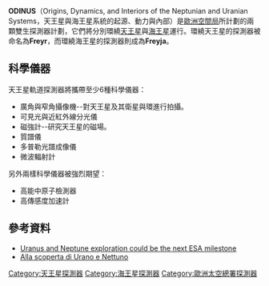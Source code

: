 {{Infobox spaceflight
| name                  = ODINUS
| names_list            = 
<!--image of the spacecraft/mission-->
| image                 = ODINUS logo.svg
| image_caption         = 
| image_alt             = <!--image alt text-->
| image_size            = <!--include px/em; defaults to 220px-->
| mission_type          = 軌道器
| operator              = ESA
| Harvard_designation   = <!--spacecraft launched 1962 and earlier only (eg. 1957 Alpha 2)-->
| COSPAR_ID             = <!--spacecraft launched since 1963 only (aka NSSDC ID; eg. 1998-067A)-->
| SATCAT                = <!--satellite catalogue number, omit leading zeroes (e.g. 25544)-->
| website               = http://odinus.iaps.inaf.it/

| mission_duration      = <!--How long the mission lasted-->
| distance_travelled    = <!--How far the spacecraft travelled (if known)-->
| orbits_completed      = <!--number of times the spacecraft orbited the Earth - see below for spacecraft beyond Earth orbit-->
| suborbital_range      = <!--downrange distance reached if spacecraft did not enter orbit-->
| suborbital_apogee     = <!--altitude reached if spacecraft did not enter orbit-->
| spacecraft            = <!--Spacecraft name/serial number (eg. Space Shuttle ''Discovery'', Apollo CM-118), etc-->
| spacecraft_type       = <!--eg. GPS Block II, Kobalt-M, US-K, etc-->
| spacecraft_bus        = <!--eg. A2100M, Star-2, etc-->
| manufacturer          = <!--company or companies who built the satellite-->
| launch_mass           = <!--fuelled mass at launch, not including rocket or upper stage-->
| BOL_mass              = <!--spacecraft mass in orbit at beginning of operational life, after LEOP phase-->
| landing_mass          = <!--Mass after landing (recovered spacecraft only)-->
| dry_mass              = 500-600 千克
| payload_mass          = <!--Mass of cargo carried by spacecraft (eg. for Space Shuttle), or total mass of instrumentation/equipment/experiments for mission-->
| dimensions            = <!--body dimensions and solar array span-->
| power                 = <!--end-of-life power, in watts-->

| launch_date           = 2034 (預計)
| launch_rocket         = <!--Rocket that launched the satellite, include upper stage if distinct from rocket* and if possible flight/tail/serial number-->
| launch_site           = <!--Where the rocket launched from, including complex and pad; do not include the full address or country-->
| launch_contractor     = <!--organisation(s) that conducted the launch (eg. United Launch Alliance, Arianespace, etc)-->
| deployment_from       = <!--place where deployed from-->
| deployment_date       = <!--date deployed-->
| entered_service       = <!--date on which the spacecraft entered service, if it did not do so immediately after launch-->

|interplanetary         = <!--Infobox spaceflight/IP can be called multiple times for missions with multiple targets or combined orbiter/lander missions, etc-->
{{Infobox spaceflight/IP
   |type                = 軌道器
   |object              = [[海王星|海王星]]
   |orbits              = <!--number of orbits completed at target body (if applicable and known)-->
   |component           = ''Freyja''
   |arrival_date        = 
   }}
{{Infobox spaceflight/IP
   |type                = 軌道器
   |object              = [[天王星|天王星]]
   |orbits              = <!--number of orbits completed at target body (if applicable and known)-->
   |component           = ''Freyr''
   |arrival_date        = 
   }}

| programme             = [[Cosmic_Vision|Cosmic Vision]]
| previous_mission      = 
| next_mission          =

}}
'''ODINUS'''（Origins, Dynamics, and Interiors of the Neptunian and Uranian Systems，天王星與海王星系統的起源、動力與內部）是[[歐洲空間局|歐洲空間局]]所計劃的兩顆雙生探測器計劃，它們將分別環繞[[天王星|天王星]]與[[海王星|海王星]]運行。環繞天王星的探測器被命名為'''Freyr'''，而環繞海王星的探測器則成為'''Freyja'''。

==科學儀器==

天王星軌道探測器將攜帶至少6種科學儀器：
*廣角與窄角攝像機--對天王星及其衛星與環進行拍攝。
*可見光與近紅外線分光儀
*磁強計--研究天王星的磁場。
*質譜儀
*多普勒光譜成像儀
*微波輻射計
另外兩樣科學儀器被強烈期望：
*高能中原子檢測器
*高傳感度加速計

==參考資料==
*[http://www.technology.org/2014/02/13/exploration-ice-giant-planets-uranus-neptune-next-esa-milestone/ Uranus and Neptune exploration could be the next ESA milestone]{{Wayback|url=http://www.technology.org/2014/02/13/exploration-ice-giant-planets-uranus-neptune-next-esa-milestone/ |date=20160503102403 }}
*[http://www.media.inaf.it/2014/02/24/alla-scoperta-di-urano-e-nettuno/ Alla scoperta di Urano e Nettuno]{{Wayback|url=http://www.media.inaf.it/2014/02/24/alla-scoperta-di-urano-e-nettuno/ |date=20160610191311 }}

{{天王星}}
{{海王星}}

[[Category:天王星探測器|Category:天王星探測器]]
[[Category:海王星探測器|Category:海王星探測器]]
[[Category:歐洲太空總署探測器|Category:歐洲太空總署探測器]]